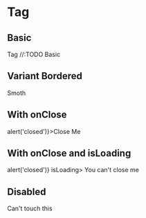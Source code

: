 
<Meta title="Components/Tag" component={Tag} />

# Tag

## Basic

<Description>
  Tag //:TODO
</Description>

<Canvas>
  <Story name="basic">
    <Tag>Basic</Tag>
  </Story>
</Canvas>

## Variant Bordered

<Canvas>
  <Story name="bordered">
    <Tag variant="bordered">Smoth</Tag>
  </Story>
</Canvas>

## With onClose

<Canvas>
  <Story name="on-close">
    <Tag onClose={() => alert('closed')}>Close Me</Tag>
  </Story>
</Canvas>

## With onClose and isLoading

<Canvas>
  <Story name="on-close-is-loading">
    <Tag onClose={() => alert('closed')} isLoading>
      You can't close me
    </Tag>
  </Story>
</Canvas>

## Disabled

<Canvas>
  <Story name="disabled">
    <Tag disabled>Can't touch this</Tag>
  </Story>
</Canvas>

<ArgsTable of={Tag} />
